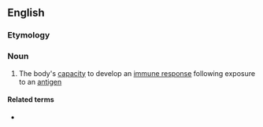 ==English==

===Etymology===
{{prefix|immuno|competence|lang=en}}

===Noun===
{{en-noun|~}}

# The body's [[capacity]] to develop an [[immune response]] following exposure to an [[antigen]]

====Related terms====
* {{l|en|immunocompetent}}
